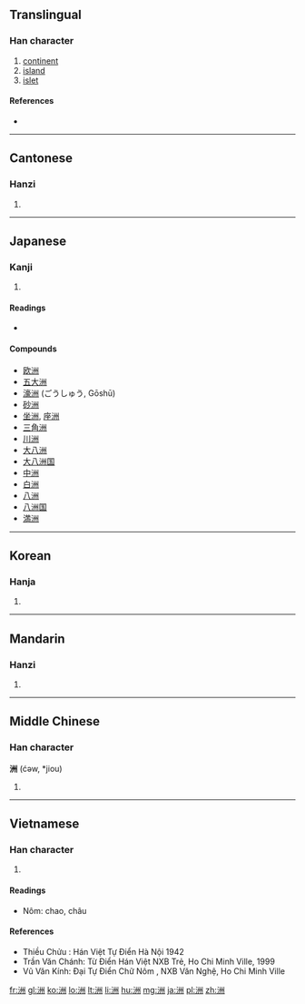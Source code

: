 ==Translingual==
{{stroke order|strokes=9}}

===Han character===
{{Han char|rn=85|rad=水|as=06|sn=9|four=3210<sub>0</sub>|canj=水戈中中 (EILL)|ids=⿰[[氵]][[州]]}}

# [[continent]]
# [[island]]
# [[islet]]

====References====
* {{Han ref|kx=0622.090|dkj=17413|dj=1018.070|hdz=31616.060|uh=6D32|ud=27954|bh=AC77|bd=44151}}

----

==Cantonese==

===Hanzi===
{{yue-hanzi|jyut=[[zau1]]|y=jau1}}

# {{defn|lang=yue|sort=水06}}

----

==Japanese==

===Kanji===
{{ja-kanji|grade=|rs=水06}}

# {{defn|lang=ja|sort=水06}}

====Readings====
* {{ja-readings|on=[[しゅう]] (shū)|kun=[[しま]] (shima)}}

====Compounds====
* [[欧洲]]
* [[五大洲]]
* [[濠洲]] (ごうしゅう, Gōshū)
* [[砂洲]]
* [[坐洲]], [[座洲]]
* [[三角洲]]
* [[川洲]]
* [[大八洲]]
* [[大八洲国]]
* [[中洲]]
* [[白洲]]
* [[八洲]]
* [[八洲国]]
* [[満洲]]

----

==Korean==

===Hanja===
{{ko-hanja|hangeul=주|eumhun=|rv=ju|mr=chu|y=cwu}}

# {{defn|lang=ko|sort=水06}}

----

==Mandarin==

===Hanzi===
{{cmn-hanzi|pin=[[zhōu]] ([[zhou1]])|wg=chou<sup>1</sup>}}

# {{defn|lang=cmn|sort=水06}}

----

==Middle Chinese==

===Han character===
'''洲''' (ćǝw, *jiou)<!--note: asterisk indicates that this character appears more than four times in the Tang Dynasty corpus of literature-->

# {{defn|zhx-mid}}

----

==Vietnamese==

===Han character===
{{vi-hantu|[[châu]], [[chao]]|rs=水06}}

# {{defn|lang=vi|sort=水06}}

====Readings====
* Nôm: chao, châu

====References====
* Thiều Chửu : Hán Việt Tự Điển  Hà Nội 1942
* Trần Văn Chánh: Từ Điển Hán Việt NXB Trẻ, Ho Chi Minh Ville, 1999
* Vũ Văn Kính: Đại Tự Điển Chữ Nôm , NXB Văn Nghệ, Ho Chi Minh Ville

[[fr:洲]]
[[gl:洲]]
[[ko:洲]]
[[lo:洲]]
[[lt:洲]]
[[li:洲]]
[[hu:洲]]
[[mg:洲]]
[[ja:洲]]
[[pl:洲]]
[[zh:洲]]